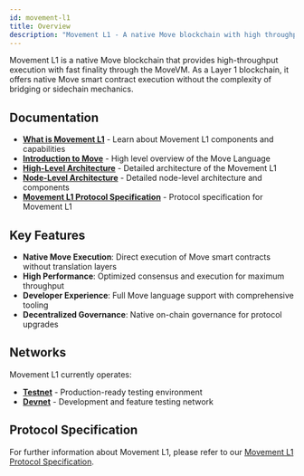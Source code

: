 ```yaml
---
id: movement-l1
title: Overview
description: "Movement L1 - A native Move blockchain with high throughput and fast finality"
---
```



Movement L1 is a native Move blockchain that provides high-throughput execution with fast finality through the MoveVM. As a Layer 1 blockchain, it offers native Move smart contract execution without the complexity of bridging or sidechain mechanics.

## Documentation

- **[What is Movement L1](/general/l1/what-is-movement-l1)** - Learn about Movement L1 components and capabilities
- **[Introduction to Move](/general/l1/introductionToMove)** - High level overview of the Move Language
- **[High-Level Architecture](/general/l1/architecture)** - Detailed architecture of the Movement L1
- **[Node-Level Architecture](/general/l1/node-level-architecture)** - Detailed node-level architecture and components
- **[Movement L1 Protocol Specification](/general/l1/whitepaper)** - Protocol specification for Movement L1

## Key Features

- **Native Move Execution**: Direct execution of Move smart contracts without translation layers
- **High Performance**: Optimized consensus and execution for maximum throughput
- **Developer Experience**: Full Move language support with comprehensive tooling
- **Decentralized Governance**: Native on-chain governance for protocol upgrades

## Networks

Movement L1 currently operates:
- **[Testnet](/general/networks/testnet)** - Production-ready testing environment
- **[Devnet](/general/networks/devnet)** - Development and feature testing network

## Protocol Specification

For further information about Movement L1, please refer to our [Movement L1 Protocol Specification](/general/l1/whitepaper).
